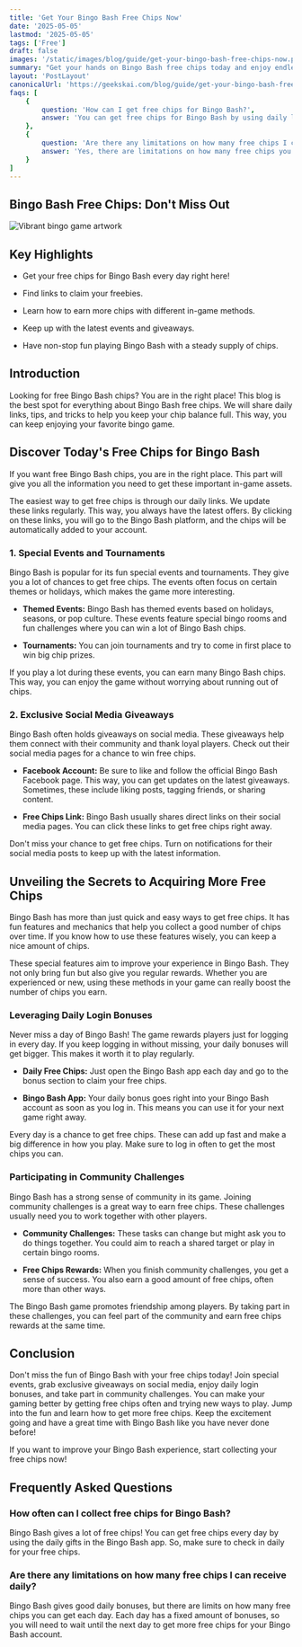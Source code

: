 ```yaml
---
title: 'Get Your Bingo Bash Free Chips Now'
date: '2025-05-05'
lastmod: '2025-05-05'
tags: ['Free']
draft: false
images: '/static/images/blog/guide/get-your-bingo-bash-free-chips-now.png'
summary: "Get your hands on Bingo Bash free chips today and enjoy endless fun and excitement. Don't miss out on this amazing offer!"
layout: 'PostLayout'
canonicalUrl: 'https://geekskai.com/blog/guide/get-your-bingo-bash-free-chips-now/'
faqs: [
    {
        question: 'How can I get free chips for Bingo Bash?',
        answer: 'You can get free chips for Bingo Bash by using daily links, participating in special events, and joining community challenges. These methods help you collect free chips and keep your chip balance full.'
    },
    {
        question: 'Are there any limitations on how many free chips I can receive daily?',
        answer: 'Yes, there are limitations on how many free chips you can receive daily. Each day has a fixed amount of bonuses, so you will need to wait until the next day to get more free chips for your Bingo Bash account.'
    }
]
---
```


## Bingo Bash Free Chips: Don't Miss Out

![Vibrant bingo game artwork](/static/images/blog/guide/get-your-bingo-bash-free-chips-now.png)

## Key Highlights

- Get your free chips for Bingo Bash every day right here!

- Find links to claim your freebies.

- Learn how to earn more chips with different in-game methods.

- Keep up with the latest events and giveaways.

- Have non-stop fun playing Bingo Bash with a steady supply of chips.

## Introduction

Looking for free Bingo Bash chips? You are in the right place! This blog is the best spot for everything about Bingo Bash free chips. We will share daily links, tips, and tricks to help you keep your chip balance full. This way, you can keep enjoying your favorite bingo game.

## Discover Today's Free Chips for Bingo Bash

If you want free Bingo Bash chips, you are in the right place. This part will give you all the information you need to get these important in-game assets.

The easiest way to get free chips is through our daily links. We update these links regularly. This way, you always have the latest offers. By clicking on these links, you will go to the Bingo Bash platform, and the chips will be automatically added to your account.

### 1\. Special Events and Tournaments

Bingo Bash is popular for its fun special events and tournaments. They give you a lot of chances to get free chips. The events often focus on certain themes or holidays, which makes the game more interesting.

- **Themed Events:** Bingo Bash has themed events based on holidays, seasons, or pop culture. These events feature special bingo rooms and fun challenges where you can win a lot of Bingo Bash chips.

- **Tournaments:** You can join tournaments and try to come in first place to win big chip prizes.

If you play a lot during these events, you can earn many Bingo Bash chips. This way, you can enjoy the game without worrying about running out of chips.

### 2\. Exclusive Social Media Giveaways

Bingo Bash often holds giveaways on social media. These giveaways help them connect with their community and thank loyal players. Check out their social media pages for a chance to win free chips.

- **Facebook Account:** Be sure to like and follow the official Bingo Bash Facebook page. This way, you can get updates on the latest giveaways. Sometimes, these include liking posts, tagging friends, or sharing content.

- **Free Chips Link:** Bingo Bash usually shares direct links on their social media pages. You can click these links to get free chips right away.

Don't miss your chance to get free chips. Turn on notifications for their social media posts to keep up with the latest information.

## Unveiling the Secrets to Acquiring More Free Chips

Bingo Bash has more than just quick and easy ways to get free chips. It has fun features and mechanics that help you collect a good number of chips over time. If you know how to use these features wisely, you can keep a nice amount of chips.

These special features aim to improve your experience in Bingo Bash. They not only bring fun but also give you regular rewards. Whether you are experienced or new, using these methods in your game can really boost the number of chips you earn.

### Leveraging Daily Login Bonuses

Never miss a day of Bingo Bash! The game rewards players just for logging in every day. If you keep logging in without missing, your daily bonuses will get bigger. This makes it worth it to play regularly.

- **Daily Free Chips:** Just open the Bingo Bash app each day and go to the bonus section to claim your free chips.

- **Bingo Bash App:** Your daily bonus goes right into your Bingo Bash account as soon as you log in. This means you can use it for your next game right away.

Every day is a chance to get free chips. These can add up fast and make a big difference in how you play. Make sure to log in often to get the most chips you can.

### Participating in Community Challenges

Bingo Bash has a strong sense of community in its game. Joining community challenges is a great way to earn free chips. These challenges usually need you to work together with other players.

- **Community Challenges:** These tasks can change but might ask you to do things together. You could aim to reach a shared target or play in certain bingo rooms.

- **Free Chips Rewards:** When you finish community challenges, you get a sense of success. You also earn a good amount of free chips, often more than other ways.

The Bingo Bash game promotes friendship among players. By taking part in these challenges, you can feel part of the community and earn free chips rewards at the same time.

## Conclusion

Don't miss the fun of Bingo Bash with your free chips today! Join special events, grab exclusive giveaways on social media, enjoy daily login bonuses, and take part in community challenges. You can make your gaming better by getting free chips often and trying new ways to play. Jump into the fun and learn how to get more free chips. Keep the excitement going and have a great time with Bingo Bash like you have never done before!

If you want to improve your Bingo Bash experience, start collecting your free chips now!

## Frequently Asked Questions

### How often can I collect free chips for Bingo Bash?

Bingo Bash gives a lot of free chips! You can get free chips every day by using the daily gifts in the Bingo Bash app. So, make sure to check in daily for your free chips.

### Are there any limitations on how many free chips I can receive daily?

Bingo Bash gives good daily bonuses, but there are limits on how many free chips you can get each day. Each day has a fixed amount of bonuses, so you will need to wait until the next day to get more free chips for your Bingo Bash account.

